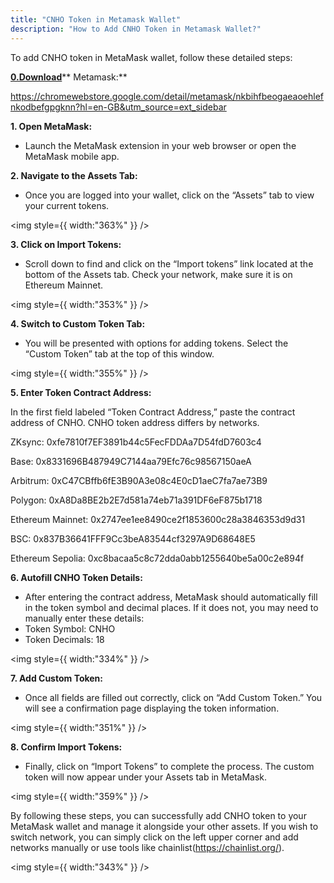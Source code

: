 ```yaml
---
title: "CNHO Token in Metamask Wallet"
description: "How to Add CNHO Token in Metamask Wallet?"
---
```


To add CNHO token in MetaMask wallet, follow these detailed steps:

[**0.Download**](http://0.Download)\*\* Metamask:\*\*

https://chromewebstore.google.com/detail/metamask/nkbihfbeogaeaoehlefnkodbefgpgknn?hl=en-GB&utm_source=ext_sidebar

**1. Open MetaMask:**

- Launch the MetaMask extension in your web browser or open the MetaMask mobile app.

**2. Navigate to the Assets Tab:**

- Once you are logged into your wallet, click on the “Assets” tab to view your current tokens.

<img
  style={{ width:"363%" }}
/>

**3. Click on Import Tokens:**

- Scroll down to find and click on the “Import tokens” link located at the bottom of the Assets tab. Check your network, make sure it is on Ethereum Mainnet.

<img
  style={{ width:"353%" }}
/>

**4. Switch to Custom Token Tab:**

- You will be presented with options for adding tokens. Select the “Custom Token” tab at the top of this window.

<img
  style={{ width:"355%" }}
/>

**5. Enter Token Contract Address:**

In the first field labeled “Token Contract Address,” paste the contract address of CNHO. CNHO token address differs by networks.

ZKsync: 0xfe7810f7EF3891b44c5FecFDDAa7D54fdD7603c4

Base: 0x8331696B487949C7144aa79Efc76c98567150aeA

Arbitrum: 0xC47CBffb6fE3B90A3e08c4E0cD1aeC7fa7ae73B9

Polygon: 0xA8Da8BE2b2E7d581a74eb71a391DF6eF875b1718

Ethereum Mainnet: 0x2747ee1ee8490ce2f1853600c28a3846353d9d31

BSC: 0x837B36641FFF9Cc3beA83544cf3297A9D68648E5

Ethereum Sepolia: 0xc8bacaa5c8c72dda0abb1255640be5a00c2e894f

**6. Autofill CNHO Token Details:**

- After entering the contract address, MetaMask should automatically fill in the token symbol and decimal places. If it does not, you may need to manually enter these details:
- Token Symbol: CNHO
- Token Decimals: 18

<img
  style={{ width:"334%" }}
/>

**7. Add Custom Token:**

- Once all fields are filled out correctly, click on “Add Custom Token.” You will see a confirmation page displaying the token information.

<img
  style={{ width:"351%" }}
/>

**8. Confirm Import Tokens:**

- Finally, click on “Import Tokens” to complete the process. The custom token will now appear under your Assets tab in MetaMask.

<img
  style={{ width:"359%" }}
/>

By following these steps, you can successfully add CNHO token to your MetaMask wallet and manage it alongside your other assets. If you wish to switch network, you can simply click on the left upper corner and add networks manually or use tools like chainlist(https://chainlist.org/).

<img
  style={{ width:"343%" }}
/>